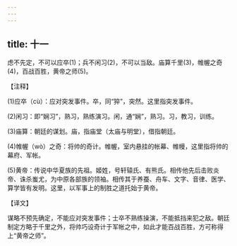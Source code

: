 ```yaml
---
---
---
```

title: 十一
---



虑不先定，不可以应卒(1)；兵不闲习(2)，不可以当敌。庙算千里(3)，帷幄之奇(4)，百战百胜，黄帝之师(5)。

【注释】

(1)应卒（cù）：应对突发事件。卒，同“猝”，突然。这里指突发事件。

(2)闲习：即“娴习”，熟习，熟练演习。闲，通“娴”，熟习。习，教习，训练。

(3)庙算：朝廷的谋划。庙，指庙堂（太庙与明堂），借指朝廷。

(4)帷幄（wò）之奇：将帅的奇计。帷幄，室内悬挂的帐幕、帷幔，这里指将帅的幕府、军帐。

(5)黄帝：传说中华夏族的先祖。姬姓，号轩辕氏、有熊氏。相传他先后击败炎帝、诛杀蚩尤，为中原各部族的领袖。相传其于养蚕、舟车、文字、音律、医学、算学皆有发明。这里，以军事上的制胜之道托始于黄帝。

【译文】

谋略不预先确定，不能应对突发事件；士卒不熟练操演，不能抵挡来犯之敌。朝廷制定方略于千里之外，将帅巧设奇计于军帐之中，如此才能百战百胜，方可称得上“黄帝之师”。